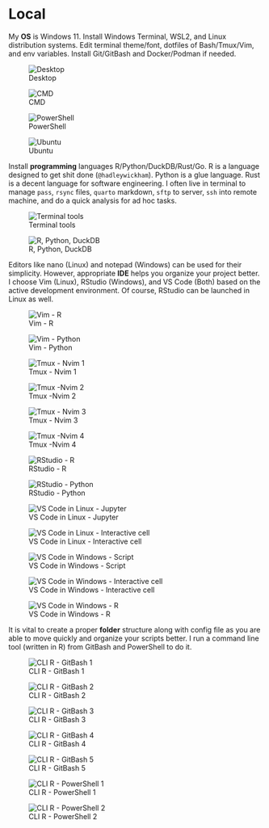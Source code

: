 # Local


My **OS** is Windows 11. Install Windows Terminal, WSL2, and Linux distribution systems. Edit terminal theme/font, dotfiles of Bash/Tmux/Vim, and env variables. Install Git/GitBash and Docker/Podman if needed.        


![Desktop](pic/os_desktop.png)


![CMD](pic/os_info_cmd.png)


![PowerShell](pic/os_info_pws.png)


![Ubuntu](pic/os_info_linux.png)


Install **programming** languages R/Python/DuckDB/Rust/Go. R is a language designed to get shit done (`@hadleywickham`). Python is a glue language. Rust is a decent language for software engineering. I often live in terminal to manage `pass`, `rsync` files, `quarto` markdown, `sftp` to server, `ssh` into remote machine, and do a quick analysis for ad hoc tasks.  


![Terminal tools](pic/ter_tool.png)


![R, Python, DuckDB](pic/ter_lang.png)


Editors like nano (Linux) and notepad (Windows) can be used for their simplicity. However, appropriate **IDE** helps you organize your project better. I choose Vim (Linux), RStudio (Windows), and VS Code (Both) based on the active development environment. Of course, RStudio can be launched in Linux as well.       


![Vim - R](pic/ide_linux_vi_r.png)


![Vim - Python](pic/ide_linux_vi_py.png)


![Tmux - Nvim 1](pic/nvim_tmux_01.png)


![Tmux -Nvim 2](pic/nvim_tmux_02.png)


![Tmux - Nvim 3](pic/nvim_tmux_03.png)


![Tmux -Nvim 4](pic/nvim_tmux_04.png)


![RStudio - R](pic/ide_win_rs_rpy1.png)


![RStudio - Python](pic/ide_win_rs_rpy2.png)


![VS Code in Linux - Jupyter](pic/ide_linux_vs_py1.png) 


![VS Code in Linux - Interactive cell](pic/ide_linux_vs_py2.png)


![VS Code in Windows - Script](pic/ide_win_vs_py1.png)


![VS Code in Windows - Interactive cell](pic/ide_win_vs_py2.png)


![VS Code in Windows - R](pic/ide_win_vs_r.png)


It is vital to create a proper **folder** structure along with config file as you are able to move quickly and organize your scripts better. I run a command line tool (written in R) from GitBash and PowerShell to do it.       


![CLI R - GitBash 1](pic/cli_setup_r1.png)


![CLI R - GitBash 2](pic/cli_setup_r2.png)


![CLI R - GitBash 3](pic/cli_setup_r3.png)


![CLI R - GitBash 4](pic/cli_setup_r4.png)


![CLI R - GitBash 5](pic/cli_setup_r5.png)


![CLI R - PowerShell 1](pic/cli_setup_r6.png)


![CLI R - PowerShell 2](pic/cli_setup_r7.png)



















